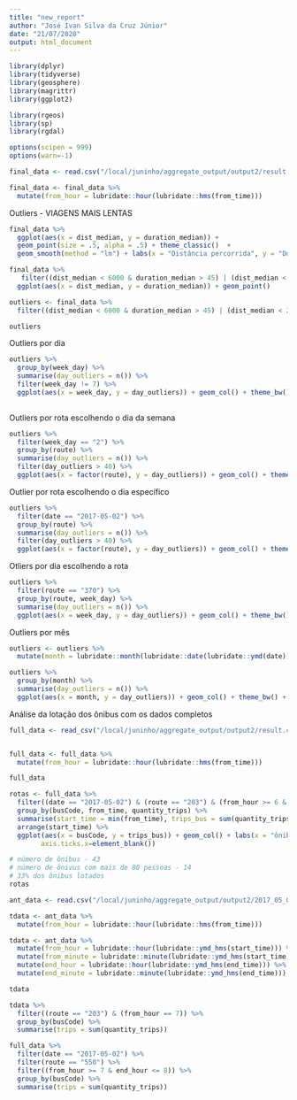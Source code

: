 ```yaml
---
title: "new_report"
author: "José Ivan Silva da Cruz Júnior"
date: "21/07/2020"
output: html_document
---
```


```r
library(dplyr)
library(tidyverse)
library(geosphere)
library(magrittr)
library(ggplot2)

library(rgeos)
library(sp)
library(rgdal)

options(scipen = 999)
options(warn=-1)
```

```r
final_data <- read.csv("/local/juninho/aggregate_output/output2/result.csv", stringsAsFactors=F)

final_data <- final_data %>% 
  mutate(from_hour = lubridate::hour(lubridate::hms(from_time)))
```

Outliers - VIAGENS MAIS LENTAS
```r
final_data %>%
  ggplot(aes(x = dist_median, y = duration_median)) + 
  geom_point(size = .5, alpha = .5) + theme_classic()  + 
  geom_smooth(method = "lm") + labs(x = "Distância percorrida", y = "Duração")
```
```r
final_data %>%
   filter((dist_median < 6000 & duration_median > 45) | (dist_median < 20000 & duration_median > 60)) %>% 
  ggplot(aes(x = dist_median, y = duration_median)) + geom_point()

outliers <- final_data %>%
  filter((dist_median < 6000 & duration_median > 45) | (dist_median < 20000 & duration_median > 60))

outliers
```

Outliers por dia
```r
outliers %>% 
  group_by(week_day) %>%
  summarise(day_outliers = n()) %>% 
  filter(week_day != 7) %>% 
  ggplot(aes(x = week_day, y = day_outliers)) + geom_col() + theme_bw() + labs(x = "Dia da semana", y = "Quantidade de viagens")
  
```

Outliers por rota escolhendo o dia da semana
```r
outliers %>%
  filter(week_day == "2") %>% 
  group_by(route) %>%
  summarise(day_outliers = n()) %>% 
  filter(day_outliers > 40) %>% 
  ggplot(aes(x = factor(route), y = day_outliers)) + geom_col() + theme_bw() + labs(x = "Rota", y = "Quantidade de viagens")
```

Outlier por rota escolhendo o dia específico
```r
outliers %>%
  filter(date == "2017-05-02") %>% 
  group_by(route) %>%
  summarise(day_outliers = n()) %>% 
  filter(day_outliers > 40) %>% 
  ggplot(aes(x = factor(route), y = day_outliers)) + geom_col() + theme_bw() + labs(x = "Rota", y = "Quantidade de viagens")
```

Otliers por dia escolhendo a rota
```r
outliers %>%
  filter(route == "370") %>% 
  group_by(route, week_day) %>%
  summarise(day_outliers = n()) %>% 
  ggplot(aes(x = week_day, y = day_outliers)) + geom_col() + theme_bw() + labs(x = "Dia da semana", y = "Quantidade de viagens")
```
Outliers por mês
```r
outliers <- outliers %>% 
  mutate(month = lubridate::month(lubridate::date(lubridate::ymd(date))))

outliers %>% 
  group_by(month) %>%
  summarise(day_outliers = n()) %>% 
  ggplot(aes(x = month, y = day_outliers)) + geom_col() + theme_bw() + labs(x = "Mês", y = "Quantidade de viagens")
```

Análise da lotação dos ônibus com os dados completos
```r
full_data <- read_csv("/local/juninho/aggregate_output/output2/result.csv")


full_data <- full_data %>% 
  mutate(from_hour = lubridate::hour(lubridate::hms(from_time)))

full_data

rotas <- full_data %>% 
  filter((date == "2017-05-02") & (route == "203") & (from_hour >= 6 & end_hour <= 7)) %>%
  group_by(busCode, from_time, quantity_trips) %>% 
  summarise(start_time = min(from_time), trips_bus = sum(quantity_trips)) %>% 
  arrange(start_time) %>% 
  ggplot(aes(x = busCode, y = trips_bus)) + geom_col() + labs(x = "ônibus", y = "quantidade de passageiros") + theme(axis.title.x=element_blank(),  axis.text.x=element_blank(),
        axis.ticks.x=element_blank())

# número de ônibus - 43
# número de õnivus com mais de 80 pessoas - 14 
# 33% dos ônibus lotados
rotas

ant_data <- read.csv("/local/juninho/aggregate_output/output2/2017_05_02_full_agg_output.csv", stringsAsFactors=F)

tdata <- ant_data %>% 
  mutate(from_hour = lubridate::hour(lubridate::hms(from_time)))

tdata <- ant_data %>% 
  mutate(from_hour = lubridate::hour(lubridate::ymd_hms(start_time))) %>% 
  mutate(from_minute = lubridate::minute(lubridate::ymd_hms(start_time))) %>% 
  mutate(end_hour = lubridate::hour(lubridate::ymd_hms(end_time))) %>% 
  mutate(end_minute = lubridate::minute(lubridate::ymd_hms(end_time)))

tdata

tdata %>% 
  filter((route == "203") & (from_hour == 7)) %>% 
  group_by(busCode) %>% 
  summarise(trips = sum(quantity_trips))

full_data %>% 
  filter(date == "2017-05-02") %>% 
  filter(route == "550") %>% 
  filter((from_hour >= 7 & end_hour <= 8)) %>% 
  group_by(busCode) %>% 
  summarise(trips = sum(quantity_trips))
```


